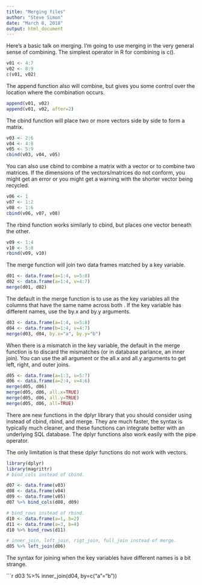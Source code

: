 ```yaml
---
title: "Merging files"
author: "Steve Simon"
date: "March 8, 2018"
output: html_document
---
```


Here's a basic talk on merging. I'm going to use merging in the very general sense of combining. The simplest operator in R for combining is c().

```r
v01 <- 4:7
v02 <- 8:9
c(v01, v02)
```

The append function also will combine, but gives you some control over the location where the combination occurs.

```r
append(v01, v02)
append(v01, v02, after=2)
```

The cbind function will place two or more vectors side by side to form a matrix.

```r
v03 <- 2:6
v04 <- 4:8
v05 <- 5:9
cbind(v03, v04, v05)
```

You can also use cbind to combine a matrix with a vector or to combine two matrices. If the dimensions of the vectors/matrices do not conform, you might get an error or you might get a warning with the shorter vector being recycled.

```r
v06 <- 1
v07 <- 1:2
v08 <- 1:6
cbind(v06, v07, v08)
```

The rbind function works similarly to cbind, but places one vector beneath the other.

```r
v09 <- 1:4
v10 <- 5:8
rbind(v09, v10)
```

The merge function will join two data frames matched by a key variable.

```r
d01 <- data.frame(a=1:4, u=5:8)
d02 <- data.frame(a=1:4, v=4:7)
merge(d01, d02)
```

The default in the merge function is to use as the key variables all the columns that have the same name across both . If the key variable has different names, use the by.x and by.y arguments.

```r
d03 <- data.frame(a=1:4, u=5:8)
d04 <- data.frame(b=1:4, v=4:7)
merge(d03, d04, by.x="a", by.y="b")
```

When there is a mismatch in the key variable, the default in the merge function is to discard the mismatches (or in database parlance, an inner join). You can use the all argument or the all.x and all.y arguments to get left, right, and outer joins.

```r
d05 <- data.frame(a=1:3, u=5:7)
d06 <- data.frame(a=2:4, v=4:6)
merge(d05, d06)
merge(d05, d06, all.x=TRUE)
merge(d05, d06, all.y=TRUE)
merge(d05, d06, all=TRUE)
```

There are new functions in the dplyr library that you should consider using instead of cbind, rbind, and merge. They are much faster, the syntax is typically much cleaner, and these functions can integrate better with an underlying SQL database. The dplyr functions also work easily with the pipe operator.

The only limitation is that these dplyr functions do not work with vectors.

```r
library(dplyr)
library(magrittr)
# bind_cols instead of cbind.

d07 <- data.frame(v03)
d08 <- data.frame(v04)
d09 <- data.frame(v05)
d07 %>% bind_cols(d08, d09)

# bind_rows instead of rbind.
d10 <- data.frame(a=1, b=2)
d11 <- data.frame(a=3, b=4)
d10 %>% bind_rows(d11)

# inner_join, left_join, rigt_join, full_join instead of merge.
d05 %>% left_join(d06)
```

The syntax for joining when the key variables have different names is a bit strange.

```r
d03 %>% inner_join(d04, by=c("a"="b"))